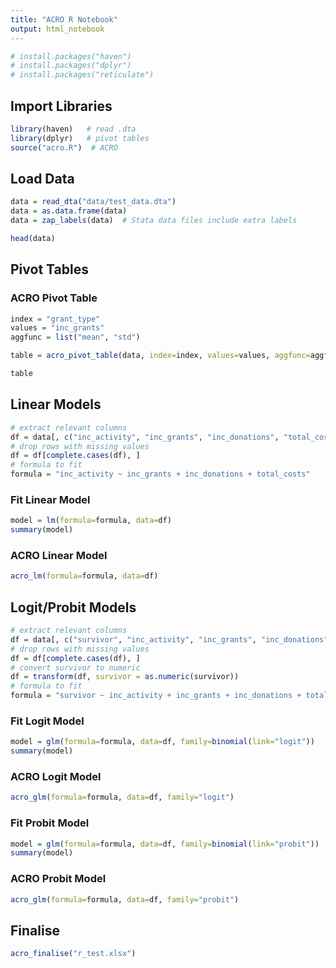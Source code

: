 ```yaml
---
title: "ACRO R Notebook"
output: html_notebook
---
```


```r
# install.packages("haven")
# install.packages("dplyr")
# install.packages("reticulate")
```

## Import Libraries

```r
library(haven)   # read .dta
library(dplyr)   # pivot tables
source("acro.R")  # ACRO
```

## Load Data

```r
data = read_dta("data/test_data.dta")
data = as.data.frame(data)
data = zap_labels(data)  # Stata data files include extra labels

head(data)
```

## Pivot Tables

### ACRO Pivot Table

```r
index = "grant_type"
values = "inc_grants"
aggfunc = list("mean", "std")

table = acro_pivot_table(data, index=index, values=values, aggfunc=aggfunc)
```

```r
table
```

## Linear Models

```r
# extract relevant columns
df = data[, c("inc_activity", "inc_grants", "inc_donations", "total_costs")]
# drop rows with missing values
df = df[complete.cases(df), ]
# formula to fit
formula = "inc_activity ~ inc_grants + inc_donations + total_costs"
```

### Fit Linear Model

```r
model = lm(formula=formula, data=df)
summary(model)
```

### ACRO Linear Model

```r
acro_lm(formula=formula, data=df)
```

## Logit/Probit Models

```r
# extract relevant columns
df = data[, c("survivor", "inc_activity", "inc_grants", "inc_donations", "total_costs")]
# drop rows with missing values
df = df[complete.cases(df), ]
# convert survivor to numeric
df = transform(df, survivor = as.numeric(survivor))
# formula to fit
formula = "survivor ~ inc_activity + inc_grants + inc_donations + total_costs"
```

### Fit Logit Model

```r
model = glm(formula=formula, data=df, family=binomial(link="logit"))
summary(model)
```

### ACRO Logit Model

```r
acro_glm(formula=formula, data=df, family="logit")
```

### Fit Probit Model

```r
model = glm(formula=formula, data=df, family=binomial(link="probit"))
summary(model)
```

### ACRO Probit Model

```r
acro_glm(formula=formula, data=df, family="probit")
```

## Finalise

```r
acro_finalise("r_test.xlsx")
```
